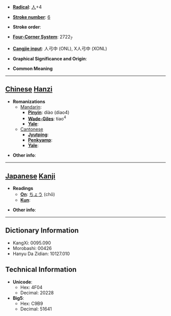 * '''[[Wiktionary:Chinese radical index| Radical]]''': [[Wiktionary:Chinese radical index 人|人]]+4

* '''[[Wiktionary:Chinese total strokes index|Stroke number]]''': [[Wiktionary:Chinese total strokes index 6|6]]

* '''Stroke order''': 

* '''[[Wiktionary:Chinese four corner index|Four-Corner System]]''': 2722<sub>7</sub>

* '''[[Wiktionary:Chinese Cangjie index|Cangjie input]]''': 人弓中 (ONL), X人弓中 (XONL)

* '''Graphical Significance and Origin''': 

* '''Common Meaning'''

----

== [[Chinese]] [[Hanzi]] ==

* '''Romanizations'''
** [[Mandarin]]:
*** '''[[Pinyin]]''': diào (diao4)
*** '''[[Wade-Giles]]''': tiao<sup>4</sup>
*** '''[[Yale]]''': 
**[[Cantonese]]
***'''[[Jyutping]]''':
***'''[[Penkyamp]]''': 
***'''[[Yale]]''': 

* '''Other info''': 

----

== [[Japanese]] [[Kanji]] ==

* '''Readings'''
** '''[[On]]''': [[ちょう]] (chō)
** '''[[Kun]]''': 

* '''Other info''':  

----

== Dictionary Information ==

* KangXi: 0095.090
* Morobashi: 00426
* Hanyu Da Zidian: 10127.010

== Technical Information ==

* '''Unicode''':
** Hex: 4F04
** Decimal: 20228
* '''Big5''':
** Hex: C9B9
** Decimal: 51641